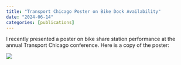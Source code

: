 ```yaml
---
title: "Transport Chicago Poster on Bike Dock Availability"
date: "2024-06-14"
categories: [publications]
---
```


I recently presented a poster on bike share station performance at the annual Transport Chicago conference. Here is a copy of the poster:

![](Bartling_Transport_Chicago_Poster_2024.png)
